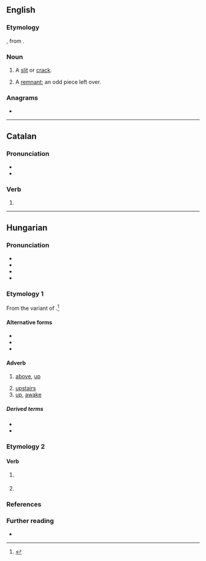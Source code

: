 {{also|Fent}}

==English==

===Etymology===
{{der|en|fro|fente}}, from {{der|en|la|findēre||to cleave}}.

===Noun===
{{en-noun}}

# {{lb|en|UK|dialect}} A [[slit]] or [[crack]].
# {{lb|en|UK|dialect}} A [[remnant]]; an odd piece left over.

===Anagrams===
* {{anagrams|en|a=efnt|TNEF}}

----

==Catalan==

===Pronunciation===
* {{ca-IPA}}
* {{rhymes|ca|ent}}

===Verb===
{{head|ca|verb form}}

# {{ca-verb form of|t=pres|m=ptc|fer}}

----

==Hungarian==

===Pronunciation===
* {{hu-IPA}}
* {{audio|hu|Hu-fent.ogg|Audio}}
* {{hyphenation|hu|fent}}
* {{rhymes|hu|ɛnt}}

===Etymology 1===
{{defdate|1525}} From the {{m|hu||fen}} variant of {{af|hu|fenn|-t|t1=above|pos2=locative suffix}}.<ref>{{R:Zaicz 2006}}</ref>

====Alternative forms====
* {{l|hu|fönt}}
* {{l|hu|fenn}}
* {{l|hu|fönn}}

====Adverb====
{{hu-adv|fent|ebb}}

# [[above]], [[up]]
#: {{syn|hu|fönt|fenn|fönn|felül|fölül}}
# [[upstairs]]
# [[up]], [[awake]]
#: {{syn|hu|ébren}}

=====Derived terms=====
* {{l|hu|fenti}}
* {{l|hu|odafent}}

===Etymology 2===
{{affix|hu|fen|-t|nocat=y}}

====Verb====
{{head|hu|verb form}}

# {{inflection of|hu|fen||3|s|indic|past|indef}}
#: {{uxi|hu|János késeket és ollókat '''fent'''.|János '''sharpened / was sharpening''' knives and pairs of scissors.}}
# {{participle of|hu|fen||past}}
#: {{uxi|hu|Ez egy élesre '''fent''' kés.|It is a knife '''whetted''' sharp.}}

===References===
<references/>

===Further reading===
* {{R:ErtSz}}

{{cln|hu|terms with lemma and non-lemma form etymologies|terms with adverb and verb form etymologies}}
